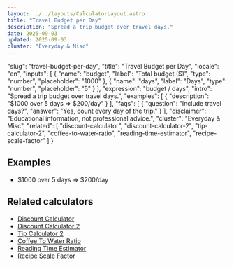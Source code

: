```yaml
---
layout: ../../layouts/CalculatorLayout.astro
title: "Travel Budget per Day"
description: "Spread a trip budget over travel days."
date: 2025-09-03
updated: 2025-09-03
cluster: "Everyday & Misc"
---
```


  "slug": "travel-budget-per-day",
  "title": "Travel Budget per Day",
  "locale": "en",
  "inputs": [
    {
      "name": "budget",
      "label": "Total budget ($)",
      "type": "number",
      "placeholder": "1000"
    },
    {
      "name": "days",
      "label": "Days",
      "type": "number",
      "placeholder": "5"
    }
  ],
  "expression": "budget / days",
  "intro": "Spread a trip budget over travel days.",
  "examples": [
    {
      "description": "$1000 over 5 days ⇒ $200/day"
    }
  ],
  "faqs": [
    {
      "question": "Include travel days?",
      "answer": "Yes, count every day of the trip."
    }
  ],
  "disclaimer": "Educational information, not professional advice.",
  "cluster": "Everyday & Misc",
  "related": [
    "discount-calculator",
    "discount-calculator-2",
    "tip-calculator-2",
    "coffee-to-water-ratio",
    "reading-time-estimator",
    "recipe-scale-factor"
  ]
}

<Calculator schema={schema} />

## Examples

- $1000 over 5 days ⇒ $200/day

## Related calculators

- [Discount Calculator](/calculators/discount-calculator/)
- [Discount Calculator 2](/calculators/discount-calculator-2/)
- [Tip Calculator 2](/calculators/tip-calculator-2/)
- [Coffee To Water Ratio](/calculators/coffee-to-water-ratio/)
- [Reading Time Estimator](/calculators/reading-time-estimator/)
- [Recipe Scale Factor](/calculators/recipe-scale-factor/)

